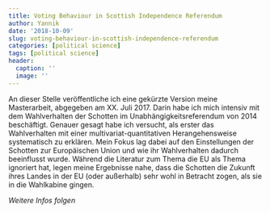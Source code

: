 ```yaml
---
title: Voting Behaviour in Scottish Independence Referendum
author: Yannik
date: '2018-10-09'
slug: voting-behaviour-in-scottish-independence-referendum
categories: [political science]
tags: [political science]
header:
  caption: ''
  image: ''
---
```


An dieser Stelle veröffentliche ich eine gekürzte Version meine Masterarbeit, abgegeben am XX. Juli 2017. Darin habe ich mich intensiv mit dem Wahlverhalten der Schotten im Unabhängigkeitsreferendum von 2014 beschäftigt. Genauer gesagt habe ich versucht, als erster das Wahlverhalten mit einer multivariat-quantitativen Herangehensweise systematisch zu erklären. Mein Fokus lag dabei auf den Einstellungen der Schotten zur Europäischen Union und wie ihr Wahlverhalten dadurch beeinflusst wurde. Während die Literatur zum Thema die EU als Thema ignoriert hat, legen meine Ergebnisse nahe, dass die Schotten die Zukunft ihres Landes in der EU (oder außerhalb) sehr wohl in Betracht zogen, als sie in die Wahlkabine gingen.

*Weitere Infos folgen*
